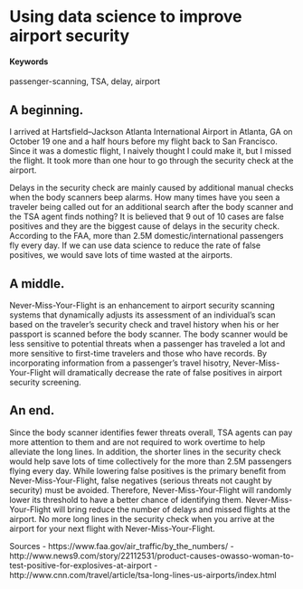 # Using data science to improve airport security {#never-miss-your-flight}

#### Keywords

passenger-scanning, TSA, delay, airport

## A beginning.

I arrived at Hartsfield–Jackson Atlanta International Airport in Atlanta, GA on October 19 one and a half hours before my flight back to San Francisco. Since it was a domestic flight, I naively thought I could make it, but I missed the flight. It took more than one hour to go through the security check at the airport.

Delays in the security check are mainly caused by additional manual checks when the body scanners beep alarms. How many times have you seen a traveler being called out for an additional search after the body scanner and the TSA agent finds nothing? It is believed that 9 out of 10 cases are false positives and they are the biggest cause of delays in the security check. According to the FAA, more than 2.5M domestic/international passengers fly every day. If we can use data science to reduce the rate of false positives, we would save lots of time wasted at the airports.

## A middle.
Never-Miss-Your-Flight is an enhancement to airport security scanning systems that dynamically adjusts its assessment of an individual's scan based on the traveler's security check and travel history when his or her passport is scanned before the body scanner. The body scanner would be less sensitive to potential threats when a passenger has traveled a lot and more sensitive to first-time travelers and those who have records. By incorporating information from a passenger's travel hisotry, Never-Miss-Your-Flight will dramatically decrease the rate of false positives in airport security screening. 

## An end.
Since the body scanner identifies fewer threats overall, TSA agents can pay more attention to them and are not required to work overtime to help alleviate the long lines. In addition, the shorter lines in the security check would help save lots of time collectively for the more than 2.5M passengers flying every day. While lowering false positives is the primary benefit from Never-Miss-Your-Flight, false negatives (serious threats not caught by security) must be avoided. Therefore, Never-Miss-Your-Flight will randomly lower its threshold to have a better chance of identifying them. Never-Miss-Your-Flight will bring reduce the number of delays and missed flights at the airport. No more long lines in the security check when you arrive at the airport for your next flight with Never-Miss-Your-Flight.

Sources
 - https://www.faa.gov/air_traffic/by_the_numbers/
 - http://www.news9.com/story/22112531/product-causes-owasso-woman-to-test-positive-for-explosives-at-airport
 - http://www.cnn.com/travel/article/tsa-long-lines-us-airports/index.html

